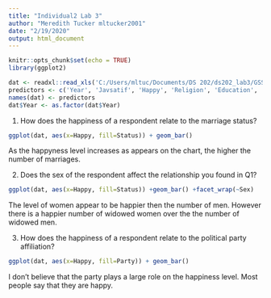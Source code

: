 ```yaml
---
title: "Individual2 Lab 3"
author: "Meredith Tucker mltucker2001"
date: "2/19/2020"
output: html_document
---
```


```r
knitr::opts_chunk$set(echo = TRUE)
library(ggplot2)
```

```r
dat <- readxl::read_xls('C:/Users/mltuc/Documents/DS 202/ds202_lab3/GSS.xls')
predictors <- c('Year', 'Javsatif', 'Happy', 'Religion', 'Education', 'Addiction', 'Cityproblems', 'Space', 'Party', 'Race', 'Sex', 'Schoolyear', 'Age', 'Children', 'Status', 'ID', 'Ballot')
names(dat) <- predictors
dat$Year <- as.factor(dat$Year)
```


1. How does the happiness of a respondent relate to the marriage status?

```r

ggplot(dat, aes(x=Happy, fill=Status)) + geom_bar()

```

As the happyness level increases as appears on the chart, the higher the number of marriages.

2. Does the sex of the respondent affect the relationship you found in Q1?
```r
ggplot(dat, aes(x=Happy, fill=Status)) +geom_bar() +facet_wrap(~Sex)
```

The level of women appear to be happier then the number of men. However there is a happier number of widowed women over the the number of widowed men.

3. How does the happiness of a respondent relate to the political party affiliation?

```r
ggplot(dat, aes(x=Happy, fill=Party)) + geom_bar()

```
I don't believe that the party plays a large role on the happiness level. Most people say that they are happy.



